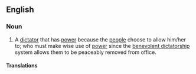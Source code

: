 {{wikipedia}}
==English==

===Noun===
{{en-noun|sg=[[benevolent]] [[dictator]]}}

#A [[dictator]] that has [[power]] because the [[people]] choose to allow him/her to; who must make wise use of [[power]] since the [[benevolent dictatorship]] system allows them to be peaceably removed from office.

====Translations====
{{trans-top}}
{{trans-mid}}
{{trans-bottom}}